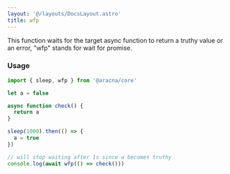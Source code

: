 ```yaml
---
layout: '@/layouts/DocsLayout.astro'
title: wfp
---
```


This function waits for the target async function to return a truthy value or an error, "wfp" stands for wait for promise.

### Usage

```ts
import { sleep, wfp } from '@aracna/core'

let a = false

async function check() {
  return a
}

sleep(1000).then(() => {
  a = true
})

// will stop waiting after 1s since a becomes truthy
console.log(await wfp(() => check()))
```
